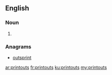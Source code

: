 ==English==

===Noun===
{{head|en}}

# {{plural of|printout}}

===Anagrams===
* [[outsprint#English|outsprint]]

[[ar:printouts]]
[[fr:printouts]]
[[ku:printouts]]
[[my:printouts]]